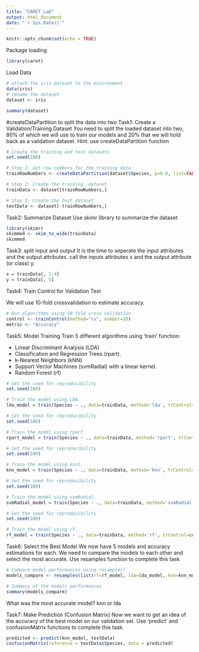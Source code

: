 ```yaml
---
title: "CARET_Lab"
output: html_document
date: "`r Sys.Date()`"
---
```


```r
knitr::opts_chunk$set(echo = TRUE)
```

Package loading
```r
library(caret)
```

Load Data
```r
# attach the iris dataset to the environment
data(iris)
# rename the dataset
dataset <- iris

summary(dataset)
```

#createDataPartition to split the data into two
Task1: Create a Validation/Training Dataset
You need to split the loaded dataset into two, 80% of which we will use to train our models and 20% that we will hold back as a validation dataset.
Hint: use createDataPartition function
```r
# Create the training and test datasets
set.seed(100)

# Step 1: Get row numbers for the training data
trainRowNumbers <- createDataPartition(dataset$Species, p=0.8, list=FALSE)

# Step 2: Create the training  dataset
trainData <- dataset[trainRowNumbers,]

# Step 3: Create the test dataset
testData <- dataset[-trainRowNumbers,]
```

Task2: Summarize Dataset
Use skimr library to summarize the dataset
```r
library(skimr)
skimmed <- skim_to_wide(trainData)
skimmed

```

Task3: split input and output
 It is the time to seperate the input attributes and  the output attributes. call the inputs attributes x and the output attribute (or class) y.
```r
x = trainData[, 1:4]
y = trainData[, 5]

```

Task4: Train Control for Validation Test

We will use 10-fold crossvalidation to estimate accuracy.
```r
# Run algorithms using 10-fold cross validation
control <- trainControl(method="cv", number=10)
metric <- "Accuracy"
```

Task5: Model Training
Train 5 different algorithms using 'train' function:

- Linear Discriminant Analysis (LDA)
- Classification and Regression Trees (rpart).
- k-Nearest Neighbors (kNN).
- Support Vector Machines (svmRadial) with a linear kernel.
- Random Forest (rf)

```r
# Set the seed for reproducibility
set.seed(100)

# Train the model using LDA.
lda_model = train(Species ~ ., data=trainData, method='lda', trControl=control, metric=metric)

# Set the seed for reproducibility
set.seed(100)

# Train the model using rpart.
rpart_model = train(Species ~ ., data=trainData, method='rpart', trControl=control, metric=metric)

# Set the seed for reproducibility
set.seed(100)

# Train the model using knn1.
knn_model = train(Species ~ ., data=trainData, method='knn', trControl=control, metric=metric)

# Set the seed for reproducibility
set.seed(100)

# Train the model using svmRadial.
svmRadial_model = train(Species ~ ., data=trainData, method='svmRadial', trControl=control, metric=metric)

# Set the seed for reproducibility
set.seed(100)

# Train the model using rf.
rf_model = train(Species ~ ., data=trainData, method='rf', trControl=control, metric=metric)
```

Task6: Select the Best Model
We now have 5 models and accuracy estimations for each. We need to compare the models to each other and select the most accurate.
Use resamples function to complete this task

```r
# Compare model performances using resample()
models_compare <- resamples(list(rf=rf_model, lda=lda_model, knn=knn_model, svmRadial=svmRadial_model))

# Summary of the models performances
summary(models_compare)


```
What was the most accurate model? knn or lda


Task7: Make Prediction (Confusion Matrix)
Now we want to get an idea of the accuracy of the best model on our validation set. Use 'predict' and confusionMatrix functions to complete this task.

```r
predicted <- predict(knn_model, testData)
confusionMatrix(reference = testData$Species, data = predicted)


```

